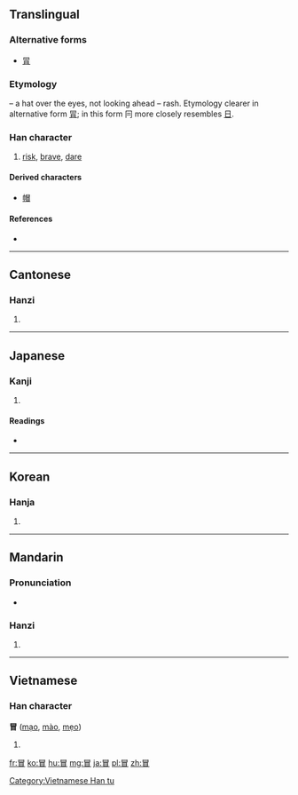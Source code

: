 ==Translingual==

===Alternative forms===
* [[冐]]

===Etymology===
{{Han compound|冃|t1=hat|目|t2=eyes|ls=ic}} – a hat over the eyes, not looking ahead – rash. Etymology clearer in alternative form [[冐]]; in this form 冃 more closely resembles [[日]].

===Han character===
{{Han char|rn=13|rad=冂|as=07|sn=9|four=6060<sub>0</sub>|canj=日月山 (ABU)|ids=⿱[[冃]][[目]]}}

# [[risk]], [[brave]], [[dare]]

====Derived characters====
* [[帽]]

====References====
* {{Han ref|kx=0129.210|dkj=01538|hdz=21499.120|uh=5192|ud=20882|bh=AB5F|bd=43871}}

----

==Cantonese==

===Hanzi===
{{yue-hanzi|jyut=[[mak6]], [[mou6]]|y=mak6, mou6}}

# {{defn|lang=yue|sort=冂07}}

----

==Japanese==

===Kanji===
{{ja-kanji|grade=c|rs=冂07}}

# {{defn|lang=ja|sort=冂07}}

====Readings====
* {{ja-readings|on=[[ぼう]] (bō)|kun=[[おかす]] (okasu), [[おおう]] (oou)}}

----

==Korean==

===Hanja===
{{ko-hanja|hangeul=[[모]], [[목]]|rv=mo, mok|mr=mo, mok}}

# {{defn|lang=ko|sort=冂07}}

----

==Mandarin==

===Pronunciation===
* {{audio|Zh-mào.ogg|Audio|lang=cmn}}

===Hanzi===
{{cmn-hanzi|pin=[[mào]] ([[mao4]])|wg=mao<sup>4</sup>}}

# {{defn|lang=cmn|sort=冂07}}

----

==Vietnamese==

===Han character===
'''冒''' ([[mạo]], [[mào]], [[mẹo]])

# {{defn|lang=vi}}

[[Category:Vietnamese Han tu]]

[[fr:冒]]
[[ko:冒]]
[[hu:冒]]
[[mg:冒]]
[[ja:冒]]
[[pl:冒]]
[[zh:冒]]